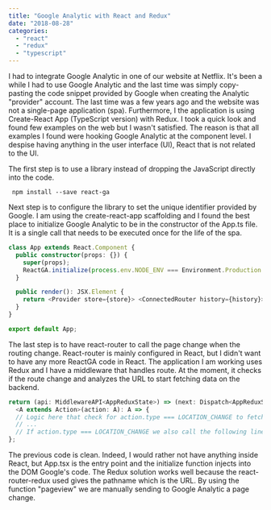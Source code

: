 ```yaml
---
title: "Google Analytic with React and Redux"
date: "2018-08-28"
categories: 
  - "react"
  - "redux"
  - "typescript"
---
```


I had to integrate Google Analytic in one of our website at Netflix. It's been a while I had to use Google Analytic and the last time was simply copy-pasting the code snippet provided by Google when creating the Analytic "provider" account. The last time was a few years ago and the website was not a single-page application (spa). Furthermore, I the application is using Create-React App (TypeScript version) with Redux. I took a quick look and found few examples on the web but I wasn't satisfied. The reason is that all examples I found were hooking Google Analytic at the component level. I despise having anything in the user interface (UI), React that is not related to the UI.

The first step is to use a library instead of dropping the JavaScript directly into the code.

``` 
 npm install --save react-ga 
``` 

Next step is to configure the library to set the unique identifier provided by Google. I am using the create-react-app scaffolding and I found the best place to initialize Google Analytic to be in the constructor of the App.ts file. It is a single call that needs to be executed once for the life of the spa.

```typescript
class App extends React.Component {
  public constructor(props: {}) { 
    super(props); 
    ReactGA.initialize(process.env.NODE_ENV === Environment.Production ? "UA-1111111-3" : "UA-1111111-4"); 
  } 

  public render(): JSX.Element { 
    return <Provider store={store}> <ConnectedRouter history={history}> <AppRouted /> </ConnectedRouter> </Provider>; 
  } 
}

export default App; 
``` 


The last step is to have react-router to call the page change when the routing change. React-router is mainly configured in React, but I didn't want to have any more ReactGA code in React. The application I am working uses Redux and I have a middleware that handles route. At the moment, it checks if the route change and analyzes the URL to start fetching data on the backend.

```typescript
return (api: MiddlewareAPI<AppReduxState>) => (next: Dispatch<AppReduxState>) => 
  <A extends Action>(action: A): A => { 
  // Logic here that check for action.type === LOCATION_CHANGE to fetch the proper data 
  // ... 
  // If action.type === LOCATION_CHANGE we also call the following line: ReactGA.pageview(actionTyped.payload.pathname); 
}; 
``` 

The previous code is clean. Indeed, I would rather not have anything inside React, but App.tsx is the entry point and the initialize function injects into the DOM Google's code. The Redux solution works well because the react-router-redux used gives the pathname which is the URL. By using the function "pageview" we are manually sending to Google Analytic a page change.
